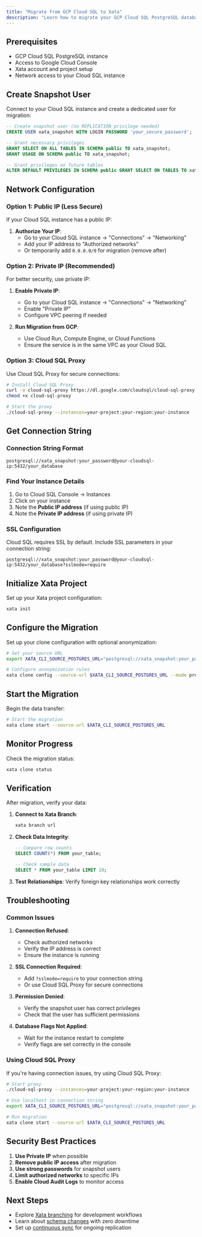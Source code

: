 ```yaml
---
title: "Migrate from GCP Cloud SQL to Xata"
description: "Learn how to migrate your GCP Cloud SQL PostgreSQL database to Xata using xata clone. Step-by-step instructions for configuring the migration."
---
```


## Prerequisites

- GCP Cloud SQL PostgreSQL instance
- Access to Google Cloud Console
- Xata account and project setup
- Network access to your Cloud SQL instance



## Create Snapshot User

Connect to your Cloud SQL instance and create a dedicated user for migration:

```sql
-- Create snapshot user (no REPLICATION privilege needed)
CREATE USER xata_snapshot WITH LOGIN PASSWORD 'your_secure_password';

-- Grant necessary privileges
GRANT SELECT ON ALL TABLES IN SCHEMA public TO xata_snapshot;
GRANT USAGE ON SCHEMA public TO xata_snapshot;

-- Grant privileges on future tables
ALTER DEFAULT PRIVILEGES IN SCHEMA public GRANT SELECT ON TABLES TO xata_snapshot;
```

## Network Configuration

### Option 1: Public IP (Less Secure)

If your Cloud SQL instance has a public IP:

1. **Authorize Your IP**:
   - Go to your Cloud SQL instance → "Connections" → "Networking"
   - Add your IP address to "Authorized networks"
   - Or temporarily add `0.0.0.0/0` for migration (remove after)

### Option 2: Private IP (Recommended)

For better security, use private IP:

1. **Enable Private IP**:
   - Go to your Cloud SQL instance → "Connections" → "Networking"
   - Enable "Private IP"
   - Configure VPC peering if needed

2. **Run Migration from GCP**:
   - Use Cloud Run, Compute Engine, or Cloud Functions
   - Ensure the service is in the same VPC as your Cloud SQL

### Option 3: Cloud SQL Proxy

Use Cloud SQL Proxy for secure connections:

```bash
# Install Cloud SQL Proxy
curl -o cloud-sql-proxy https://dl.google.com/cloudsql/cloud-sql-proxy.linux.amd64
chmod +x cloud-sql-proxy

# Start the proxy
./cloud-sql-proxy --instances=your-project:your-region:your-instance
```

## Get Connection String

### Connection String Format

```
postgresql://xata_snapshot:your_password@your-cloudsql-ip:5432/your_database
```

### Find Your Instance Details

1. Go to Cloud SQL Console → Instances
2. Click on your instance
3. Note the **Public IP address** (if using public IP)
4. Note the **Private IP address** (if using private IP)

### SSL Configuration

Cloud SQL requires SSL by default. Include SSL parameters in your connection string:

```
postgresql://xata_snapshot:your_password@your-cloudsql-ip:5432/your_database?sslmode=require
```

## Initialize Xata Project

Set up your Xata project configuration:

```bash
xata init
```

## Configure the Migration

Set up your clone configuration with optional anonymization:

```bash
# Set your source URL
export XATA_CLI_SOURCE_POSTGRES_URL="postgresql://xata_snapshot:your_password@your-cloudsql-ip:5432/your_database?sslmode=require"

# Configure anonymization rules
xata clone config --source-url $XATA_CLI_SOURCE_POSTGRES_URL --mode prompt
```

## Start the Migration

Begin the data transfer:

```bash
# Start the migration
xata clone start --source-url $XATA_CLI_SOURCE_POSTGRES_URL
```

## Monitor Progress

Check the migration status:

```bash
xata clone status
```

## Verification

After migration, verify your data:

1. **Connect to Xata Branch**:
   ```bash
   xata branch url
   ```

2. **Check Data Integrity**:
   ```sql
   -- Compare row counts
   SELECT COUNT(*) FROM your_table;
   
   -- Check sample data
   SELECT * FROM your_table LIMIT 10;
   ```

3. **Test Relationships**: Verify foreign key relationships work correctly

## Troubleshooting

### Common Issues

1. **Connection Refused**:
   - Check authorized networks
   - Verify the IP address is correct
   - Ensure the instance is running

2. **SSL Connection Required**:
   - Add `?sslmode=require` to your connection string
   - Or use Cloud SQL Proxy for secure connections

3. **Permission Denied**:
   - Verify the snapshot user has correct privileges
   - Check that the user has sufficient permissions

4. **Database Flags Not Applied**:
   - Wait for the instance restart to complete
   - Verify flags are set correctly in the console

### Using Cloud SQL Proxy

If you're having connection issues, try using Cloud SQL Proxy:

```bash
# Start proxy
./cloud-sql-proxy --instances=your-project:your-region:your-instance

# Use localhost in connection string
export XATA_CLI_SOURCE_POSTGRES_URL="postgresql://xata_snapshot:your_password@localhost:5432/your_database"

# Run migration
xata clone start --source-url $XATA_CLI_SOURCE_POSTGRES_URL
```

## Security Best Practices

1. **Use Private IP** when possible
2. **Remove public IP access** after migration
3. **Use strong passwords** for snapshot users
4. **Limit authorized networks** to specific IPs
5. **Enable Cloud Audit Logs** to monitor access

## Next Steps

- Explore [Xata branching](/core-concepts/branching) for development workflows
- Learn about [schema changes](/core-concepts/schema-changes) with zero downtime
- Set up [continuous sync](/tutorials/create-staging-replica) for ongoing replication 